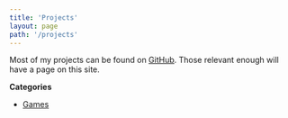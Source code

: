 ```yaml
---
title: 'Projects'
layout: page
path: '/projects'
---
```


Most of my projects can be found on [GitHub](https://github.com/tupini07). Those
relevant enough will have a page on this site.

**Categories**

- [Games](/projects/games)
